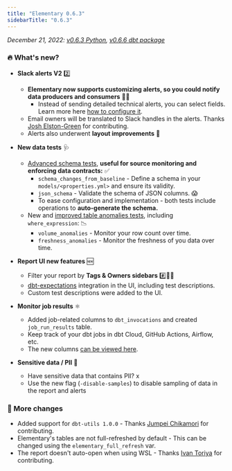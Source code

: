 ```yaml
---
title: "Elementary 0.6.3"
sidebarTitle: "0.6.3"
---
```


_December 21, 2022: [v0.6.3 Python](https://github.com/elementary-data/elementary/releases/tag/v0.6.3), [v0.6.6 dbt package](https://github.com/elementary-data/dbt-data-reliability/releases/tag/0.6.6)_

### 🔥 What's new?

- **Slack alerts V2** 2️⃣

  - **Elementary now supports customizing alerts, so you could notify data producers and consumers** 🧑‍🔧
    - Instead of sending detailed technical alerts, you can select fields. Learn more here [how to configure it](/oss/guides/alerts/elementary-alerts#customize-alerts-owners-test-descriptions-tags-subscribers-and-layout).
  - Email owners will be translated to Slack handles in the alerts. Thanks [Josh Elston-Green](https://github.com/jelstongreen) for contributing.
  - Alerts also underwent **layout improvements** 🎨

- **New data tests** 🩺

  - [Advanced schema tests](/data-tests/schema-tests/schema-changes), **useful for source monitoring and enforcing data contracts:** ✅
    - `schema_changes_from_baseline` - Define a schema in your `models/<properties.yml>` and ensure its validity.
    - `json_schema` - Validate the schema of JSON columns. 😱
    - To ease configuration and implementation - both tests include operations to **auto-generate the schema.**
  - New and [improved table anomalies tests](/data-tests/add-elementary-tests), including `where_expression`: 📉
    - `volume_anomalies` - Monitor your row count over time.
    - `freshness_anomalies` - Monitor the freshness of you data over time.

- **Report UI new features** 🆕

  - Filter your report by **Tags & Owners sidebars** #️⃣🤵🏻
  - [dbt-expectations](https://github.com/calogica/dbt-expectations) integration in the UI, including test descriptions.
  - Custom test descriptions were added to the UI.

- **Monitor job results** ⚛️

  - Added job-related columns to `dbt_invocations` and created `job_run_results` table.
  - Keep track of your dbt jobs in dbt Cloud, GitHub Actions, Airflow, etc.
  - The new columns [can be viewed here](https://github.com/elementary-data/dbt-data-reliability/blob/4695474ba10740a95822954c44adbc52f4f2af95/models/run_results.yml#L81).

- **Sensitive data / PII** 🤫
  - Have sensitive data that contains PII? x
  - Use the new flag (`-disable-samples`) to disable sampling of data in the report and alerts

### 💫 More changes

- Added support for `dbt-utils 1.0.0` - Thanks [Jumpei Chikamori](https://github.com/pei0804) for contributing.
- Elementary's tables are not full-refreshed by default - This can be changed using the `elementary_full_refresh` var.
- The report doesn't auto-open when using WSL - Thanks [Ivan Toriya](https://github.com/ivan-toriya) for contributing.

